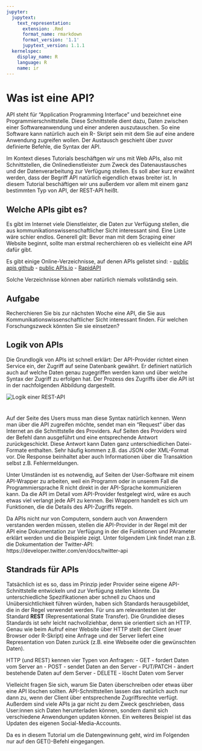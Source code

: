 ```yaml
---
jupyter:
  jupytext:
    text_representation:
      extension: .Rmd
      format_name: rmarkdown
      format_version: '1.1'
      jupytext_version: 1.1.1
  kernelspec:
    display_name: R
    language: R
    name: ir
---
```


# Was ist eine API?

API steht für "Application Programming Interface" und bezeichnet eine Programmierschnittstelle. Diese Schnittstelle dient dazu, Daten zwischen einer Softwareanwendung und einer anderen auszutauschen. So eine Software kann natürlich auch ein R- Skript sein mit dem Sie auf eine andere Anwendung zugreifen wollen. Der Austausch geschieht über zuvor definierte Befehle, die Syntax der API.

Im Kontext dieses Tutorials beschäftgen wir uns mit Web APIs, also mit Schnittstellen, die Onlinedienstleister zum Zweck des Datenaustausches und der Datenverarbeitung zur Verfügung stellen. Es soll aber kurz erwähnt werden, dass der Begriff API natürlich eigendlich etwas breiter ist. In diesem Tutorial beschäftigen wir uns außerdem vor allem mit einem ganz bestimmten Typ von API, der REST-API heißt.


## Welche APIs gibt es?
Es gibt im Internet viele Dienstleister, die Daten zur Verfügung stellen, die aus kommunikationswissenschaftlicher Sicht interessant sind. Eine Liste wäre schier endlos. Generell gilt: Bevor man mit dem Scraping einer Website beginnt, sollte man erstmal recherchieren ob es vielleicht eine API dafür gibt.

Es gibt einige Online-Verzeichnisse, auf denen APIs gelistet sind: 
- [public apis github](https://github.com/public-apis/public-apis/blob/145ea881b2b15034d7207f7f7b6a781994fbb574/README.md#music)
- [public APIs.io](https://public-apis.io/)
- [RapidAPI](https://rapidapi.com/)

Solche Verzeichnisse können aber natürlich niemals vollständig sein.


## Aufgabe
Recherchieren Sie bis zur nächsten Woche eine API, die Sie aus Kommunikationswissenschaftlicher Sicht interessant finden. Für welchen Forschungszweck könnten Sie sie einsetzen? 


## Logik von APIs

Die Grundlogik von APIs ist schnell erklärt: Der API-Provider richtet einen Service ein, der Zugriff auf seine Datenbank gewährt. Er definiert natürlich auch auf welche Daten genau zugegriffen werden kann und über welche Syntax der Zugriff zu erfolgen hat. Der Prozess des Zugriffs über die API ist in der nachfolgenden Abbildung dargestellt.

<img src="../_static/img/api_logic.png" alt="Logik einer REST-API" style="margin-bottom:25px">

Auf der Seite des Users muss man diese Syntax natürlich kennen. Wenn man über die API zugreifen möchte, sendet man ein "Request" über das Internet an die Schnittstelle des Providers. Auf Seiten des Providers wird der Befehl dann ausgeführt und eine entsprechende Antwort zurückgeschickt. Diese Antwort kann Daten ganz unterschiedlichen Datei-Formate enthalten. Sehr häufig kommen z.B. das JSON oder XML-Format vor. Die Response beinhaltet aber auch Informationen über die Transaktion selbst z.B. Fehlermeldungen.

Unter Umständen ist es notwendig, auf Seiten der User-Software mit einem API-Wrapper zu arbeiten, weil ein Programm oder in unserem Fall die Programmiersprache R nicht direkt in der API-Sprache kommunizieren kann. Da die API im Detail vom API-Provider festgelegt wird, wäre es auch etwas viel verlangt jede API zu kennen. Bei Wrappern handelt es sich um Funktionen, die die Details des API-Zugriffs regeln.

Da APIs nicht nur von Computern, sondern auch von Anwendern verstanden werden müssen, stellen die API-Provider in der Regel mit der API eine Dokumentation zur Verfügung in der die Funktionen und PArameter erklärt werden und die Beispiele zeigt. Unter folgendem Link findet man z.B. die Dokumentation der Twitter-API: https://developer.twitter.com/en/docs/twitter-api


## Standrads für APIs

Tatsächlich ist es so, dass im Prinzip jeder Provider seine eigene API-Schnittstelle entwickeln und zur Verfügung stellen könnte. Da unterschiedliche Spezifikationen aber schnell zu Chaos und Unübersichtlichkeit führen würden, haben sich Standards herausgebildet, die in der Regel verwendet werden. Für uns am relevantesten ist der Standard **REST** (Representational State Transfer). Die Grundidee dieses Standards ist sehr leicht nachvollziehbar, denn sie orientiert sich an HTTP. Genau wie beim Aufruf einer Website über HTTP stellt der Client (euer Browser oder R-Skript) eine Anfrage und der Server liefert eine Representation von Daten zurück (z.B. eine Webseite oder die gewünschten Daten).

HTTP (und REST) kennen vier Typen von Anfragen:
- GET - fordert Daten vom Server an
- POST - sendet Daten an den Server
- PUT/PATCH - ändert bestehende Daten auf dem Server
- DELETE - löscht Daten vom Server

Vielleicht fragen Sie sich, warum Sie Daten überschreiben oder etwas über eine API löschen sollten. API-Schnittstellen lassen das natürlich auch nur dann zu, wenn der Client über entsprechende Zugriffsrechte verfügt. Außerdem sind viele APIs ja gar nicht zu dem Zweck geschrieben, dass User:innen sich Daten herunterladen können, sondern damit sich verschiedene Anwendungen updaten können. Ein weiteres Beispiel ist das Updaten des eigenen Social-Media-Accounts.

Da es in diesem Tutorial um die Datengewinnung geht, wird im Folgenden nur auf den GET()-Befehl eingegangen.

